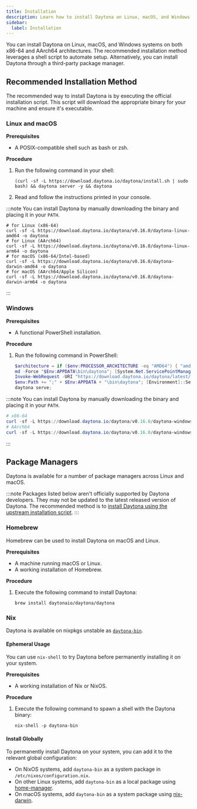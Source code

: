 ```yaml
---
title: Installation
description: Learn how to install Daytona on Linux, macOS, and Windows.
sidebar:
  label: Installation
---
```


You can install Daytona on Linux, macOS, and Windows systems on both x86-64 and AArch64 architectures.
The recommended installation method leverages a shell script to automate setup.
Alternatively, you can install Daytona through a third-party package manager.

## Recommended Installation Method
The recommended way to install Daytona is by executing the official installation script.
This script will download the appropriate binary for your machine and ensure it's executable.

### Linux and macOS
__Prerequisites__
*   A POSIX-compatible shell such as bash or zsh.

__Procedure__

1.  Run the following command in your shell:
    ```shell
    (curl -sf -L https://download.daytona.io/daytona/install.sh | sudo bash) && daytona server -y && daytona
    ```
2.  Read and follow the instructions printed in your console.

:::note
You can install Daytona by manually downloading the binary and placing it in your `PATH`.

```shell
# for Linux (x86-64)
curl -sf -L https://download.daytona.io/daytona/v0.16.0/daytona-linux-amd64 -o daytona
# for Linux (AArch64)
curl -sf -L https://download.daytona.io/daytona/v0.16.0/daytona-linux-arm64 -o daytona
# for macOS (x86-64/Intel-based)
curl -sf -L https://download.daytona.io/daytona/v0.16.0/daytona-darwin-amd64 -o daytona
# for macOS (AArch64/Apple Silicon)
curl -sf -L https://download.daytona.io/daytona/v0.16.0/daytona-darwin-arm64 -o daytona
```
:::

### Windows
__Prerequisites__
*    A functional PowerShell installation.

__Procedure__
1.  Run the following command in PowerShell:
    ```powershell
    $architecture = if ($env:PROCESSOR_ARCHITECTURE -eq "AMD64") { "amd64" } else { "arm64" }
    md -Force "$Env:APPDATA\bin\daytona"; [System.Net.ServicePointManager]::SecurityProtocol = [System.Net.SecurityProtocolType]'Tls,Tls11,Tls12';
    Invoke-WebRequest -URI "https://download.daytona.io/daytona/latest/daytona-windows-$architecture.exe" -OutFile "$Env:APPDATA\bin\daytona\daytona.exe";
    $env:Path += ";" + $Env:APPDATA + "\bin\daytona"; [Environment]::SetEnvironmentVariable("Path", $env:Path, [System.EnvironmentVariableTarget]::User);
    daytona serve;
    ```

:::note
You can install Daytona by manually downloading the binary and placing it in your `PATH`.

```powershell
# x86-64
curl -sf -L https://download.daytona.io/daytona/v0.16.0/daytona-windows-amd64.exe -o daytona
# AArch64
curl -sf -L https://download.daytona.io/daytona/v0.16.0/daytona-windows-arm64.exe -o daytona
```
:::

## Package Managers
Daytona is available for a number of package managers across Linux and macOS.

:::note
Packages listed below aren't officially supported by Daytona developers.
They may not be updated to the latest released version of Daytona.
The recommended method is to [install Daytona using the upstream installation script](#recommended-installation-method).
:::

### Homebrew
Homebrew can be used to install Daytona on macOS and Linux.

__Prerequisites__
* A machine running macOS or Linux.
* A working installation of Homebrew.

__Procedure__
1.  Execute the following command to install Daytona:
    ```shell
    brew install daytonaio/daytona/daytona
    ```

### Nix
Daytona is available on nixpkgs unstable as [`daytona-bin`](https://search.nixos.org/packages?channel=unstable&show=daytona-bin).

#### Ephemeral Usage
You can use `nix-shell` to try Daytona before permanently installing it on your system.

__Prerequisites__
*   A working installation of Nix or NixOS.

__Procedure__
1.  Execute the following command to spawn a shell with the Daytona binary:
    ```shell
    nix-shell -p daytona-bin
    ```

#### Install Globally
To permanently install Daytona on your system, you can add it to the relevant global configuration:

* On NixOS systems, add `daytona-bin` as a system package in `/etc/nixos/configuration.nix`.
* On other Linux systems, add `daytona-bin` as a local package using [home-manager](https://github.com/nix-community/home-manager).
* On macOS systems, add `daytona-bin` as a system package using [nix-darwin](https://github.com/LnL7/nix-darwin).